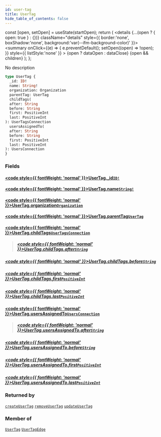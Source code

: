 ```yaml
---
id: user-tag
title: UserTag
hide_table_of_contents: false
---
```







  const [open, setOpen] = useState(startOpen);
  return (
    <details {...(open ? { open: true } : {})} className="details" style={{ border:'none', boxShadow:'none', background:'var(--ifm-background-color)' }}>
      <summary
        onClick={(e) => {
          e.preventDefault();
          setOpen((open) => !open);
        }}
        style={{ listStyle:'none' }}
      >
      {open ? dataOpen : dataClose}
      </summary>
      {open && children}
    </details>
  );
};




No description


```graphql
type UserTag {
  _id: ID!
  name: String!
  organization: Organization
  parentTag: UserTag
  childTags(
  after: String
  before: String
  first: PositiveInt
  last: PositiveInt
): UserTagsConnection
  usersAssignedTo(
  after: String
  before: String
  first: PositiveInt
  last: PositiveInt
): UsersConnection
}
```


### Fields

#### [<code style={{ fontWeight: 'normal' }}>UserTag.<b>_id</b></code>](#)<Bullet />[`ID!`](/schema/scalars/id) <Badge class="secondary" text="non-null"/> <Badge class="secondary" text="scalar"/>
> 
> 

#### [<code style={{ fontWeight: 'normal' }}>UserTag.<b>name</b></code>](#)<Bullet />[`String!`](/schema/scalars/string) <Badge class="secondary" text="non-null"/> <Badge class="secondary" text="scalar"/>
> 
> 

#### [<code style={{ fontWeight: 'normal' }}>UserTag.<b>organization</b></code>](#)<Bullet />[`Organization`](/schema/objects/organization) <Badge class="secondary" text="object"/>
> 
> 

#### [<code style={{ fontWeight: 'normal' }}>UserTag.<b>parentTag</b></code>](#)<Bullet />[`UserTag`](/schema/objects/user-tag) <Badge class="secondary" text="object"/>
> 
> 

#### [<code style={{ fontWeight: 'normal' }}>UserTag.<b>childTags</b></code>](#)<Bullet />[`UserTagsConnection`](/schema/objects/user-tags-connection) <Badge class="secondary" text="object"/>
> 
> ##### [<code style={{ fontWeight: 'normal' }}>UserTag.childTags.<b>after</b></code>](#)<Bullet />[`String`](/schema/scalars/string) <Badge class="secondary" text="scalar"/>
> 
> 

##### [<code style={{ fontWeight: 'normal' }}>UserTag.childTags.<b>before</b></code>](#)<Bullet />[`String`](/schema/scalars/string) <Badge class="secondary" text="scalar"/>
> 
> 

##### [<code style={{ fontWeight: 'normal' }}>UserTag.childTags.<b>first</b></code>](#)<Bullet />[`PositiveInt`](/schema/scalars/positive-int) <Badge class="secondary" text="scalar"/>
> 
> 

##### [<code style={{ fontWeight: 'normal' }}>UserTag.childTags.<b>last</b></code>](#)<Bullet />[`PositiveInt`](/schema/scalars/positive-int) <Badge class="secondary" text="scalar"/>
> 
> 

#### [<code style={{ fontWeight: 'normal' }}>UserTag.<b>usersAssignedTo</b></code>](#)<Bullet />[`UsersConnection`](/schema/objects/users-connection) <Badge class="secondary" text="object"/>
> 
> ##### [<code style={{ fontWeight: 'normal' }}>UserTag.usersAssignedTo.<b>after</b></code>](#)<Bullet />[`String`](/schema/scalars/string) <Badge class="secondary" text="scalar"/>
> 
> 

##### [<code style={{ fontWeight: 'normal' }}>UserTag.usersAssignedTo.<b>before</b></code>](#)<Bullet />[`String`](/schema/scalars/string) <Badge class="secondary" text="scalar"/>
> 
> 

##### [<code style={{ fontWeight: 'normal' }}>UserTag.usersAssignedTo.<b>first</b></code>](#)<Bullet />[`PositiveInt`](/schema/scalars/positive-int) <Badge class="secondary" text="scalar"/>
> 
> 

##### [<code style={{ fontWeight: 'normal' }}>UserTag.usersAssignedTo.<b>last</b></code>](#)<Bullet />[`PositiveInt`](/schema/scalars/positive-int) <Badge class="secondary" text="scalar"/>
> 
> 



### Returned by

[`createUserTag`](/schema/mutations/create-user-tag)  <Badge class="secondary" text="mutation"/><Bullet />[`removeUserTag`](/schema/mutations/remove-user-tag)  <Badge class="secondary" text="mutation"/><Bullet />[`updateUserTag`](/schema/mutations/update-user-tag)  <Badge class="secondary" text="mutation"/>

### Member of

[`UserTag`](/schema/objects/user-tag)  <Badge class="secondary" text="object"/><Bullet />[`UserTagEdge`](/schema/objects/user-tag-edge)  <Badge class="secondary" text="object"/>

